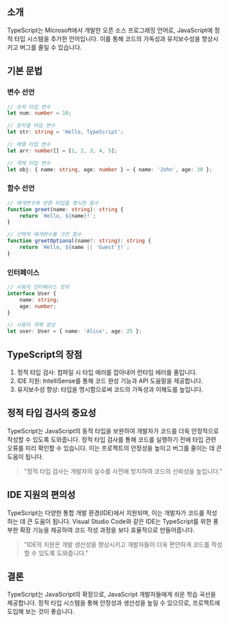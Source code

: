 ## 소개
TypeScript는 Microsoft에서 개발한 오픈 소스 프로그래밍 언어로, JavaScript에 정적 타입 시스템을 추가한 언어입니다. 이를 통해 코드의 가독성과 유지보수성을 향상시키고 버그를 줄일 수 있습니다.

## 기본 문법

### 변수 선언

```typescript
// 숫자 타입 변수
let num: number = 10;

// 문자열 타입 변수
let str: string = 'Hello, TypeScript';

// 배열 타입 변수
let arr: number[] = [1, 2, 3, 4, 5];

// 객체 타입 변수
let obj: { name: string, age: number } = { name: 'John', age: 30 };
```

### 함수 선언

```typescript
// 매개변수와 반환 타입을 명시한 함수
function greet(name: string): string {
    return `Hello, ${name}!`;
}

// 선택적 매개변수를 가진 함수
function greetOptional(name?: string): string {
    return `Hello, ${name || 'Guest'}!`;
}
```

### 인터페이스

```typescript
// 사용자 인터페이스 정의
interface User {
    name: string;
    age: number;
}

// 사용자 객체 생성
let user: User = { name: 'Alice', age: 25 };
```

## TypeScript의 장점

1. 정적 타입 검사: 컴파일 시 타입 에러를 잡아내어 런타임 에러를 줄입니다.
2. IDE 지원: IntelliSense를 통해 코드 완성 기능과 API 도움말을 제공합니다.
3. 유지보수성 향상: 타입을 명시함으로써 코드의 가독성과 이해도를 높입니다.

## 정적 타입 검사의 중요성

TypeScript는 JavaScript의 동적 타입을 보완하여 개발자가 코드를 더욱 안정적으로 작성할 수 있도록 도와줍니다. 정적 타입 검사를 통해 코드를 실행하기 전에 타입 관련 오류를 미리 확인할 수 있습니다. 이는 프로젝트의 안정성을 높이고 버그를 줄이는 데 큰 도움이 됩니다.

> "정적 타입 검사는 개발자의 실수를 사전에 방지하여 코드의 신뢰성을 높입니다."

## IDE 지원의 편의성

TypeScript는 다양한 통합 개발 환경(IDE)에서 지원되며, 이는 개발자가 코드를 작성하는 데 큰 도움이 됩니다. Visual Studio Code와 같은 IDE는 TypeScript를 위한 풍부한 확장 기능을 제공하여 코드 작성 과정을 보다 효율적으로 만들어줍니다.

> "IDE의 지원은 개발 생산성을 향상시키고 개발자들이 더욱 편안하게 코드를 작성할 수 있도록 도와줍니다."

## 결론

TypeScript는 JavaScript의 확장으로, JavaScript 개발자들에게 쉬운 학습 곡선을 제공합니다. 정적 타입 시스템을 통해 안정성과 생산성을 높일 수 있으므로, 프로젝트에 도입해 보는 것이 좋습니다.

